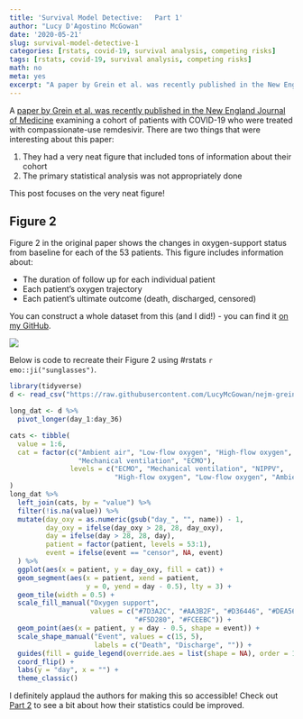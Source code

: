 ```yaml
---
title: 'Survival Model Detective:   Part 1'
author: "Lucy D'Agostino McGowan"
date: '2020-05-21'
slug: survival-model-detective-1
categories: [rstats, covid-19, survival analysis, competing risks]
tags: [rstats, covid-19, survival analysis, competing risks]
math: no
meta: yes
excerpt: "A paper by Grein et al. was recently published in the New England Journal of Medicine examining a cohort of patients with COVID-19 who were treated with compassionate-use remdesivir. This paper had a very cool figure - here's how to recreate it in R!"
---
```


A [paper by Grein et al. was recently published in the New England Journal of Medicine](https://www.nejm.org/doi/full/10.1056/NEJMoa2007016) examining a cohort of patients with COVID-19 who were treated with compassionate-use remdesivir. There are two things that were interesting about this paper:

1. They had a very neat figure that included tons of information about their cohort
2. The primary statistical analysis was not appropriately done

This post focuses on the very neat figure! 

## Figure 2

Figure 2 in the original paper shows the changes in oxygen-support status from baseline for each of the 53 patients. This figure includes information about:

* The duration of follow up for each individual patient
* Each patient's oxygen trajectory
* Each patient's ultimate outcome (death, discharged, censored)

You can construct a whole dataset from this (and I did!) - you can find it [on my GitHub](https://github.com/LucyMcGowan/nejm-grein-reanalysis). 

<img src = "/images/2020-05-21/fig2.png"></img>

Below is code to recreate their Figure 2 using #rstats `r emo::ji("sunglasses")`. 

```r
library(tidyverse)
d <- read_csv("https://raw.githubusercontent.com/LucyMcGowan/nejm-grein-reanalysis/master/data/data-fig-2.csv")
```

```r
long_dat <- d %>%
  pivot_longer(day_1:day_36)

cats <- tibble(
  value = 1:6,
  cat = factor(c("Ambient air", "Low-flow oxygen", "High-flow oxygen", "NIPPV", 
                 "Mechanical ventilation", "ECMO"),
               levels = c("ECMO", "Mechanical ventilation", "NIPPV", 
                          "High-flow oxygen", "Low-flow oxygen", "Ambient air"))
)
long_dat %>%
  left_join(cats, by = "value") %>%
  filter(!is.na(value)) %>%
  mutate(day_oxy = as.numeric(gsub("day_", "", name)) - 1,
         day_oxy = ifelse(day_oxy > 28, 28, day_oxy),
         day = ifelse(day > 28, 28, day),
         patient = factor(patient, levels = 53:1),
         event = ifelse(event == "censor", NA, event)
  ) %>%
  ggplot(aes(x = patient, y = day_oxy, fill = cat)) +
  geom_segment(aes(x = patient, xend = patient,
                   y = 0, yend = day - 0.5), lty = 3) +
  geom_tile(width = 0.5) + 
  scale_fill_manual("Oxygen support",
                    values = c("#7D3A2C", "#AA3B2F", "#D36446", "#DEA568", 
                               "#F5D280", "#FCEEBC")) +
  geom_point(aes(x = patient, y = day - 0.5, shape = event)) +
  scale_shape_manual("Event", values = c(15, 5),
                     labels = c("Death", "Discharge", "")) +
  guides(fill = guide_legend(override.aes = list(shape = NA), order = 1)) +
  coord_flip() +
  labs(y = "day", x = "") +
  theme_classic()
```

I definitely applaud the authors for making this so accessible! Check out [Part 2](https://livefreeordichotomize.com/2020/05/21/survival-model-detective-2/) to see a bit about how their statistics could be improved.
